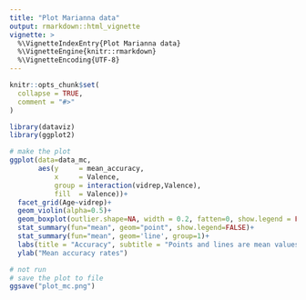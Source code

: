 ```yaml
---
title: "Plot Marianna data"
output: rmarkdown::html_vignette
vignette: >
  %\VignetteIndexEntry{Plot Marianna data}
  %\VignetteEngine{knitr::rmarkdown}
  %\VignetteEncoding{UTF-8}
---
```


```r
knitr::opts_chunk$set(
  collapse = TRUE,
  comment = "#>"
)
```

```r
library(dataviz)
library(ggplot2)
```


```r
# make the plot
ggplot(data=data_mc, 
       aes(y     = mean_accuracy,
           x     = Valence,
           group = interaction(vidrep,Valence),
           fill  = Valence))+
  facet_grid(Age~vidrep)+
  geom_violin(alpha=0.5)+
  geom_boxplot(outlier.shape=NA, width = 0.2, fatten=0, show.legend = FALSE)+
  stat_summary(fun="mean", geom="point", show.legend=FALSE)+
  stat_summary(fun="mean", geom='line', group=1)+
  labs(title = "Accuracy", subtitle = "Points and lines are mean values")+
  ylab("Mean accuracy rates")
```


```r
# not run
# save the plot to file
ggsave("plot_mc.png")

```

